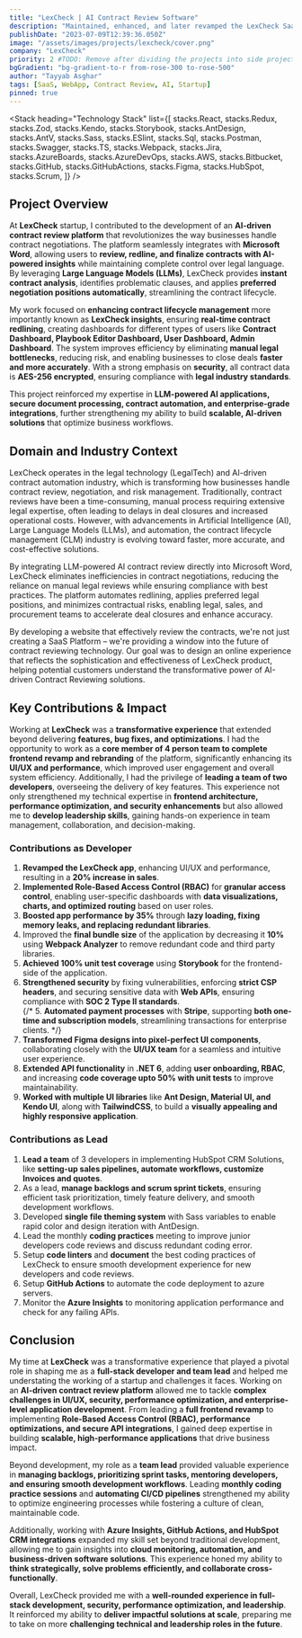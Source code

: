 ```yaml
---
title: "LexCheck | AI Contract Review Software"
description: "Maintained, enhanced, and later revamped the LexCheck SaaS platform as a Full Stack Developer. Designed and implemented new features, integrated interactive components, and ensured seamless animations while optimizing performance. Delivered a responsive and intuitive user experience that effectively showcased the capabilities of their AI-powered contract review software across all devices."
publishDate: "2023-07-09T12:39:36.050Z"
image: "/assets/images/projects/lexcheck/cover.png"
company: "LexCheck"
priority: 2 #TODO: Remove after dividing the projects into side projects.
bgGradient: "bg-gradient-to-r from-rose-300 to-rose-500"
author: "Tayyab Asghar"
tags: [SaaS, WebApp, Contract Review, AI, Startup]
pinned: true
---
```



<LiveButtons primary="https://place-finder.onrender.com" />

<LightBoxImage
  noBorder
  alt="LexCheck"
  gradient="bg-gradient-to-r from-rose-300 to-rose-500"
  src="/assets/images/projects/lexcheck/cover.png"
/>

<Stack
  heading="Technology Stack"
  list={[
    stacks.React,
    stacks.Redux,
    stacks.Zod,
    stacks.Kendo,
    stacks.Storybook,
    stacks.AntDesign,
    stacks.AntV,
    stacks.Sass,
    stacks.ESlint,
    stacks.Sql,
    stacks.Postman,
    stacks.Swagger,
    stacks.TS,
    stacks.Webpack,
    stacks.Jira,
    stacks.AzureBoards,
    stacks.AzureDevOps,
    stacks.AWS,
    stacks.Bitbucket,
    stacks.GitHub,
    stacks.GitHubActions,
    stacks.Figma,
    stacks.HubSpot,
    stacks.Scrum,
  ]}
/>

## Project Overview 

At **LexCheck** startup, I contributed to the development of an **AI-driven contract review platform** that revolutionizes the way 
businesses handle contract negotiations. The platform seamlessly integrates with **Microsoft Word**, allowing users to **review, 
redline, and finalize contracts with AI-powered insights** while maintaining complete control over legal language. By leveraging 
**Large Language Models (LLMs)**, LexCheck provides **instant contract analysis**, identifies problematic clauses, and applies 
**preferred negotiation positions automatically**, streamlining the contract lifecycle.  

My work focused on **enhancing contract lifecycle management** more importantly known as **LexCheck insights**, ensuring 
**real-time contract redlining**, creating dashboards for different types of users like **Contract Dashboard, Playbook Editor 
Dashboard, User Dashboard, Admin Dashboard**. The system improves efficiency by eliminating **manual legal bottlenecks**, reducing 
risk, and enabling businesses to close deals **faster and more accurately**. With a strong emphasis on **security**, all contract 
data is **AES-256 encrypted**, ensuring compliance with **legal industry standards**.  

This project reinforced my expertise in **LLM-powered AI applications, secure document processing, contract automation, and 
enterprise-grade integrations**, further strengthening my ability to build **scalable, AI-driven solutions** that optimize 
business workflows.

## Domain and Industry Context

LexCheck operates in the legal technology (LegalTech) and AI-driven contract automation industry, which is transforming how 
businesses handle contract review, negotiation, and risk management. Traditionally, contract reviews have been a time-consuming, 
manual process requiring extensive legal expertise, often leading to delays in deal closures and increased operational costs. 
However, with advancements in Artificial Intelligence (AI), Large Language Models (LLMs), and automation, the contract lifecycle 
management (CLM) industry is evolving toward faster, more accurate, and cost-effective solutions.

By integrating LLM-powered AI contract review directly into Microsoft Word, LexCheck eliminates inefficiencies in contract 
negotiations, reducing the reliance on manual legal reviews while ensuring compliance with best practices. The platform automates 
redlining, applies preferred legal positions, and minimizes contractual risks, enabling legal, sales, and procurement teams to 
accelerate deal closures and enhance accuracy.

By developing a website that effectively review the contracts, we're not just creating a SaaS Platform – we're providing a window 
into the future of contract reviewing technology. Our goal was to design an online experience that reflects the sophistication and 
effectiveness of LexCheck product, helping potential customers understand the transformative power of AI-driven Contract Reviewing 
solutions.

## Key Contributions & Impact

Working at **LexCheck** was a **transformative experience** that extended beyond delivering **features, bug fixes, and optimizations**. 
I had the opportunity to work as a **core member of 4 person team to complete frontend revamp and rebranding** of the platform, 
significantly enhancing its **UI/UX and performance**, which improved user engagement and overall system efficiency. Additionally, 
I had the privilege of **leading a team of two developers**, overseeing the delivery of key features. This experience not only 
strengthened my technical expertise in **frontend architecture, performance optimization, and security enhancements** but also 
allowed me to **develop leadership skills**, gaining hands-on experience in team management, collaboration, and decision-making.

### Contributions as Developer

1. **Revamped the LexCheck app**, enhancing UI/UX and performance, resulting in a **20% increase in sales**.  
2. **Implemented Role-Based Access Control (RBAC)** for **granular access control**, enabling user-specific dashboards with 
**data visualizations, charts, and optimized routing** based on user roles.  
3. **Boosted app performance by 35%** through **lazy loading, fixing memory leaks, and replacing redundant libraries**.
4. Improved the **final bundle size** of the application by decreasing it **10%** using **Webpack Analyzer** to remove redundant code 
and third party libraries.
4. **Achieved 100% unit test coverage** using **Storybook** for the frontend-side of the application. 
5. **Strengthened security** by fixing vulnerabilities, enforcing **strict CSP headers**, and securing sensitive data with 
**Web APIs**, ensuring compliance with **SOC 2 Type II standards**.  
{/* 5. **Automated payment processes** with **Stripe**, supporting **both one-time and subscription models**, streamlining transactions for enterprise clients.   */}
6. **Transformed Figma designs into pixel-perfect UI components**, collaborating closely with the **UI/UX team** for a seamless 
and intuitive user experience.
7. **Extended API functionality** in **.NET 6**, adding **user onboarding, RBAC**, and increasing **code coverage upto 50% with unit 
tests** to improve maintainability.
8. **Worked with multiple UI libraries** like **Ant Design, Material UI, and Kendo UI**, along with **TailwindCSS**, to build a 
**visually appealing and highly responsive application**.

### Contributions as Lead

1. **Lead a team** of 3 developers in implementing HubSpot CRM Solutions, like **setting-up sales pipelines, automate workflows, 
customize Invoices and quotes**.
2. As a lead, **manage backlogs and scrum sprint tickets**, ensuring efficient task prioritization, timely feature delivery, and 
smooth development workflows.
3. Developed **single file theming system** with Sass variables to enable rapid color and design iteration with AntDesign. 
4. Lead the monthly **coding practices** meeting to improve junior developers code reviews and discuss redundant coding error.
6. Setup **code linters** and **document** the best coding practices of LexCheck to ensure smooth development experience for 
new developers and code reviews.
7. Setup **GitHub Actions** to automate the code deployment to azure servers.
8. Monitor the **Azure Insights** to monitoring application performance and check for any failing APIs.


## Conclusion 

My time at **LexCheck** was a transformative experience that played a pivotal role in shaping me as a **full-stack developer and 
team lead** and helped me understating the working of a startup and challenges it faces. Working on an **AI-driven contract review 
platform** allowed me to tackle **complex challenges in UI/UX, security, performance optimization, and enterprise-level application 
development**. From leading a **full frontend revamp** to implementing **Role-Based Access Control (RBAC), performance optimizations, 
and secure API integrations**, I gained deep expertise in building **scalable, high-performance applications** that drive business 
impact.  

Beyond development, my role as a **team lead** provided valuable experience in **managing backlogs, prioritizing sprint tasks, 
mentoring developers, and ensuring smooth development workflows**. Leading **monthly coding practice sessions** and **automating 
CI/CD pipelines** strengthened my ability to optimize engineering processes while fostering a culture of clean, maintainable code.  

Additionally, working with **Azure Insights, GitHub Actions, and HubSpot CRM integrations** expanded my skill set beyond 
traditional development, allowing me to gain insights into **cloud monitoring, automation, and business-driven software solutions**. 
This experience honed my ability to **think strategically, solve problems efficiently, and collaborate cross-functionally**.  

Overall, LexCheck provided me with a **well-rounded experience in full-stack development, security, performance optimization, and 
leadership**. It reinforced my ability to **deliver impactful solutions at scale**, preparing me to take on more **challenging 
technical and leadership roles in the future**.